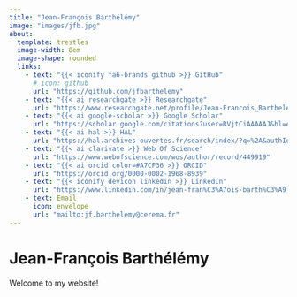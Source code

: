 ```yaml
---
title: "Jean-François Barthélémy"
image: "images/jfb.jpg"
about:
  template: trestles
  image-width: 8em
  image-shape: rounded
  links:
    - text: "{{< iconify fa6-brands github >}} GitHub"
      # icon: github
      url: "https://github.com/jfbarthelemy"
    - text: "{{< ai researchgate >}} Researchgate"
      url: "https://www.researchgate.net/profile/Jean-Francois_Barthelemy"
    - text: "{{< ai google-scholar >}} Google Scholar"
      url: "https://scholar.google.com/citations?user=RVjtCiAAAAAJ&hl=en"
    - text: "{{< ai hal >}} HAL"
      url: "https://hal.archives-ouvertes.fr/search/index/?q=%2A&authIdHal_s=jfbarthelemy"
    - text: "{{< ai clarivate >}} Web Of Science"
      url: "https://www.webofscience.com/wos/author/record/449919"
    - text: "{{< ai orcid color=#A7CF36 >}} ORCID"
      url: "https://orcid.org/0000-0002-1968-8939"
    - text: "{{< iconify devicon linkedin >}} LinkedIn"
      url: "https://www.linkedin.com/in/jean-fran%C3%A7ois-barth%C3%A9l%C3%A9my-75b3122/"
    - text: Email
      icon: envelope
      url: "mailto:jf.barthelemy@cerema.fr"
---
```


# Jean-François Barthélémy

Welcome to my website!

